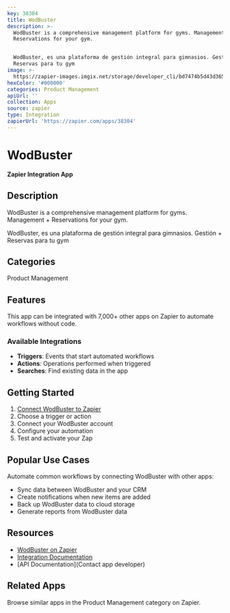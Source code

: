 ```yaml
---
key: 38304
title: WodBuster
description: >-
  WodBuster is a comprehensive management platform for gyms. Management +
  Reservations for your gym.


  WodBuster, es una plataforma de gestión integral para gimnasios. Gestión +
  Reservas para tu gym
image: >-
  https://zapier-images.imgix.net/storage/developer_cli/bd7474b5d43d365408db00fc6fb63203_2.png?auto=format%2Ccompress&ixlib=python-3.0.0&q=50
hexColor: '#000000'
categories: Product Management
apiUrl: ''
collection: Apps
source: zapier
type: Integration
zapierUrl: 'https://zapier.com/apps/38304'
---
```

# WodBuster

**Zapier Integration App**

## Description

WodBuster is a comprehensive management platform for gyms. Management + Reservations for your gym.

WodBuster, es una plataforma de gestión integral para gimnasios. Gestión + Reservas para tu gym

## Categories

Product Management

## Features

This app can be integrated with 7,000+ other apps on Zapier to automate workflows without code.

### Available Integrations

- **Triggers**: Events that start automated workflows
- **Actions**: Operations performed when triggered
- **Searches**: Find existing data in the app

## Getting Started

1. [Connect WodBuster to Zapier](https://zapier.com/apps/38304)
2. Choose a trigger or action
3. Connect your WodBuster account
4. Configure your automation
5. Test and activate your Zap

## Popular Use Cases

Automate common workflows by connecting WodBuster with other apps:

- Sync data between WodBuster and your CRM
- Create notifications when new items are added
- Back up WodBuster data to cloud storage
- Generate reports from WodBuster data

## Resources

- [WodBuster on Zapier](https://zapier.com/apps/38304)
- [Integration Documentation](https://zapier.com/apps/38304/integrations)
- [API Documentation](Contact app developer)

## Related Apps

Browse similar apps in the Product Management category on Zapier.
